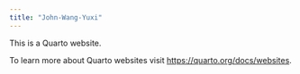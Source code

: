 ```yaml
---
title: "John-Wang-Yuxi"
---
```


This is a Quarto website.

To learn more about Quarto websites visit <https://quarto.org/docs/websites>.
